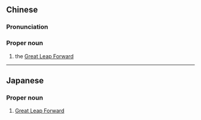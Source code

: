 {{also|大跃进}}
==Chinese==
{{zh-forms|s=大跃进|type=12}}
{{wikipedia|lang=zh}}

===Pronunciation===
{{zh-pron
|m=Dàyuèjìn
|c=daai6 joek6 zeon3
|md=Dâi Iŏk-céng
|cat=pn
}}

===Proper noun===
{{zh-proper noun}}

# the [[Great Leap Forward]]

----

==Japanese==
{{ja-kanjitab|だい|やく|しん|yomi=o}}

===Proper noun===
{{ja-pos|proper|だいやくしん}}

# [[Great Leap Forward]]